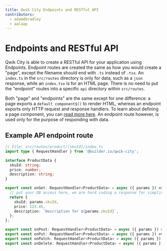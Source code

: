 ```yaml
---
title: Qwik City Endpoints and RESTful API
contributors:
  - adamdbradley
  - aalaap
---
```


# Endpoints and RESTful API

Qwik City is able to create a RESTful API for your application using Endpoints. Endpoint routes are created the same as how you would create a "page", except the filename should end with `.ts` instead of `.tsx`. An `index.ts` in the `src/routes` directory is only for data, such as a `json` response, while an `index.tsx` is for an HTML page. There is no need to put the "endpoint" routes into a specific `api` directory within `src/routes`.

Both "page" and "endpoints" are the same except for one difference: a page exports a `default component$()` to render HTML, whereas an endpoint exports only HTTP request and response handlers. To learn about defining a page component, you can [read more here](../../content/component/index.mdx). An endpoint route however, is used only for the purpose of responding with data.

## Example API endpoint route

```ts
// File: src/routes/product/[skuId]/index.ts
import type { RequestHandler } from '@builder.io/qwik-city';

interface ProductData {
  skuId: string;
  price: number;
  description: string;
}

export const onGet: RequestHandler<ProductData> = async ({ params }) => {
  // put your DB access here, we are hard coding a response for simplicity.
  return {
    skuId: params.skuId,
    price: 123.45,
    description: `Description for ${params.skuId}`,
  };
};

export const onPost: RequestHandler<ProductData> = async ({ params }) => { ... }
export const onPut: RequestHandler<ProductData> = async ({ params }) => { ... }
export const onPatch: RequestHandler<ProductData> = async ({ params }) => { ... }
export const onDelete: RequestHandler<ProductData> = async ({ params }) => { ... }
```
